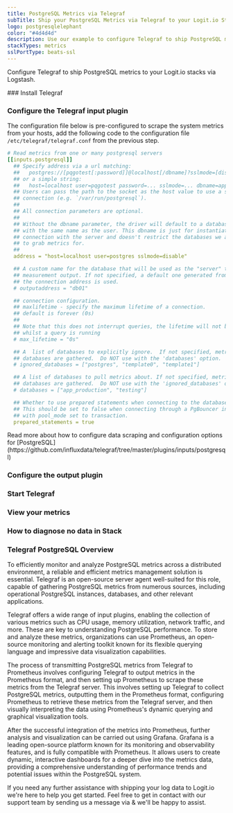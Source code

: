 ```yaml
---
title: PostgreSQL Metrics via Telegraf
subTitle: Ship your PostgreSQL Metrics via Telegraf to your Logit.io Stack
logo: postgresqlelephant
color: "#4d4d4d"
description: Use our example to configure Telegraf to ship PostgreSQL metrics to Logit.io. Configure Telegraf to send PostgreSQL metrics to Logstash or Elastic.
stackTypes: metrics
sslPortType: beats-ssl
---
```


Configure Telegraf to ship PostgreSQL metrics to your Logit.io stacks via Logstash.

<Steps>
  ### Install Telegraf

  <InstallTelegraf />

  ### Configure the Telegraf input plugin

  The configuration file below is pre-configured to scrape the system metrics from your hosts, add the following code to the configuration file `/etc/telegraf/telegraf.conf` from the previous step.

  ```yaml copy
  # Read metrics from one or many postgresql servers
  [[inputs.postgresql]]
    ## Specify address via a url matching:
    ##   postgres://[pqgotest[:password]]@localhost[/dbname]?sslmode=[disable|verify-ca|verify-full]&statement_timeout=...
    ## or a simple string:
    ##   host=localhost user=pqgotest password=... sslmode=... dbname=app_production
    ## Users can pass the path to the socket as the host value to use a socket
    ## connection (e.g. `/var/run/postgresql`).
    ##
    ## All connection parameters are optional.
    ##
    ## Without the dbname parameter, the driver will default to a database
    ## with the same name as the user. This dbname is just for instantiating a
    ## connection with the server and doesn't restrict the databases we are trying
    ## to grab metrics for.
    ##
    address = "host=localhost user=postgres sslmode=disable"

    ## A custom name for the database that will be used as the "server" tag in the
    ## measurement output. If not specified, a default one generated from
    ## the connection address is used.
    # outputaddress = "db01"

    ## connection configuration.
    ## maxlifetime - specify the maximum lifetime of a connection.
    ## default is forever (0s)
    ##
    ## Note that this does not interrupt queries, the lifetime will not be enforced
    ## whilst a query is running
    # max_lifetime = "0s"

    ## A  list of databases to explicitly ignore.  If not specified, metrics for all
    ## databases are gathered.  Do NOT use with the 'databases' option.
    # ignored_databases = ["postgres", "template0", "template1"]

    ## A list of databases to pull metrics about. If not specified, metrics for all
    ## databases are gathered.  Do NOT use with the 'ignored_databases' option.
    # databases = ["app_production", "testing"]

    ## Whether to use prepared statements when connecting to the database.
    ## This should be set to false when connecting through a PgBouncer instance
    ## with pool_mode set to transaction.
    prepared_statements = true
  ```
  <Callout type="info">
    Read more about how to configure data scraping and configuration options for [PostgreSQL](https://github.com/influxdata/telegraf/tree/master/plugins/inputs/postgresql)
  </Callout>

  ### Configure the output plugin

  <TelegrafOutputPlugin />

  ### Start Telegraf

  <StartTelegraf />

  ### View your metrics
  <LaunchStack source="PostgreSQL_Metrics_via_Telegraf" utmMedium="metrics" utmCampaign="telegraf-PostgreSQL-metrics" />

  ### How to diagnose no data in Stack

  <DiagnoseNoData />

</Steps>

### Telegraf PostgreSQL Overview

To efficiently monitor and analyze PostgreSQL metrics across a distributed environment, a reliable and efficient 
metrics management solution is essential. Telegraf is an open-source server agent well-suited for this role, 
capable of gathering PostgreSQL metrics from numerous sources, including operational PostgreSQL instances, 
databases, and other relevant applications.
      
Telegraf offers a wide range of input plugins, enabling the collection of various metrics such as CPU usage, 
memory utilization, network traffic, and more. These are key to understanding PostgreSQL performance. 
To store and analyze these metrics, organizations can use Prometheus, an open-source monitoring and alerting 
toolkit known for its flexible querying language and impressive data visualization capabilities.

The process of transmitting PostgreSQL metrics from Telegraf to Prometheus involves configuring Telegraf to 
output metrics in the Prometheus format, and then setting up Prometheus to scrape these metrics from the 
Telegraf server. This involves setting up Telegraf to collect PostgreSQL metrics, outputting them in the 
Prometheus format, configuring Prometheus to retrieve these metrics from the Telegraf server, and then visually 
interpreting the data using Prometheus's dynamic querying and graphical visualization tools.

After the successful integration of the metrics into Prometheus, further analysis and visualization can be 
carried out using Grafana. Grafana is a leading open-source platform known for its monitoring and observability 
features, and is fully compatible with Prometheus. It allows users to create dynamic, interactive dashboards 
for a deeper dive into the metrics data, providing a comprehensive understanding of performance 
trends and potential issues within the PostgreSQL system.

If you need any further assistance with shipping your log data to Logit.io we're here to help you get started. 
Feel free to get in contact with our support team by sending us a message via <IntercomButton text="live chat" /> 
& we'll be happy to assist.